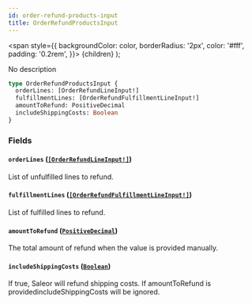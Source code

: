 ```yaml
---
id: order-refund-products-input
title: OrderRefundProductsInput
---
```


<span
style={{
      backgroundColor: color,
      borderRadius: '2px',
      color: '#fff',
      padding: '0.2rem',
    }}>
{children}
</span>
);

No description

```graphql
type OrderRefundProductsInput {
  orderLines: [OrderRefundLineInput!]
  fulfillmentLines: [OrderRefundFulfillmentLineInput!]
  amountToRefund: PositiveDecimal
  includeShippingCosts: Boolean
}
```

### Fields

#### `orderLines` ([`[OrderRefundLineInput!]`](/api-reference/inputs/order-refund-line-input.mdx))

List of unfulfilled lines to refund.

#### `fulfillmentLines` ([`[OrderRefundFulfillmentLineInput!]`](/api-reference/inputs/order-refund-fulfillment-line-input.mdx))

List of fulfilled lines to refund.

#### `amountToRefund` ([`PositiveDecimal`](/api-reference/scalars/positive-decimal.mdx))

The total amount of refund when the value is provided manually.

#### `includeShippingCosts` ([`Boolean`](/api-reference/scalars/boolean.mdx))

If true, Saleor will refund shipping costs. If amountToRefund is providedincludeShippingCosts will be ignored.
